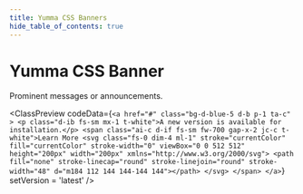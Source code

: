 ```yaml
---
title: Yumma CSS Banners
hide_table_of_contents: true
---
```



# Yumma CSS Banner

Prominent messages or announcements.

<ClassPreview
  codeData={`<a href="#" class="bg-d-blue-5 d-b p-1 ta-c" >
      <p class="d-ib fs-sm mx-1 t-white">A new version is available for installation.</p>
      <span class="ai-c d-if fs-sm fw-700 gap-x-2 jc-c t-white">Learn More
        <svg class="fs-0 dim-4 ml-1" stroke="currentColor" fill="currentColor" stroke-width="0" viewBox="0 0 512 512" height="200px" width="200px" xmlns="http://www.w3.org/2000/svg">
          <path fill="none" stroke-linecap="round" stroke-linejoin="round" stroke-width="48" d="m184 112 144 144-144 144"></path>
        </svg>
      </span>
  </a>`}
  setVersion = 'latest'
/>